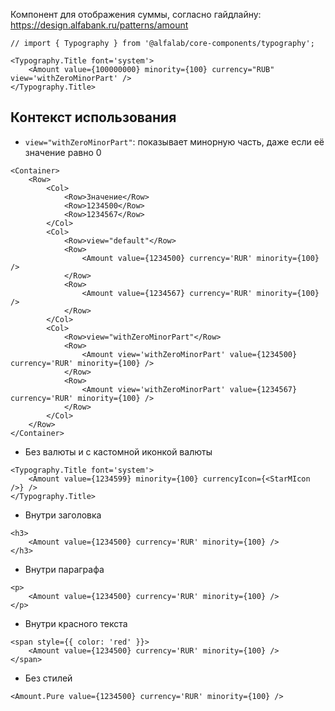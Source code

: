 Компонент для отображения суммы, согласно гайдлайну:
https://design.alfabank.ru/patterns/amount

```tsx live
// import { Typography } from '@alfalab/core-components/typography';

<Typography.Title font='system'>
    <Amount value={100000000} minority={100} currency="RUB" view='withZeroMinorPart' />
</Typography.Title>
```

## Контекст использования

<!-- TODO: хотели таблицу которая показывает разницу -->

- `view="withZeroMinorPart"`: показывает минорную часть, даже если её значение равно 0

```tsx live
<Container>
    <Row>
        <Col>
            <Row>Значение</Row>
            <Row>1234500</Row>
            <Row>1234567</Row>
        </Col>
        <Col>
            <Row>view="default"</Row>
            <Row>
                <Amount value={1234500} currency='RUR' minority={100} />
            </Row>
            <Row>
                <Amount value={1234567} currency='RUR' minority={100} />
            </Row>
        </Col>
        <Col>
            <Row>view="withZeroMinorPart"</Row>
            <Row>
                <Amount view='withZeroMinorPart' value={1234500} currency='RUR' minority={100} />
            </Row>
            <Row>
                <Amount view='withZeroMinorPart' value={1234567} currency='RUR' minority={100} />
            </Row>
        </Col>
    </Row>
</Container>
```

- Без валюты и с кастомной иконкой валюты

```tsx live
<Typography.Title font='system'>
    <Amount value={1234599} minority={100} currencyIcon={<StarMIcon />} />
</Typography.Title>
```


- Внутри заголовка

```tsx live
<h3>
    <Amount value={1234500} currency='RUR' minority={100} />
</h3>
```

- Внутри параграфа

```tsx live
<p>
    <Amount value={1234500} currency='RUR' minority={100} />
</p>
```

- Внутри красного текста

```tsx live
<span style={{ color: 'red' }}>
    <Amount value={1234500} currency='RUR' minority={100} />
</span>
```

- Без стилей

```tsx live
<Amount.Pure value={1234500} currency='RUR' minority={100} />
```
